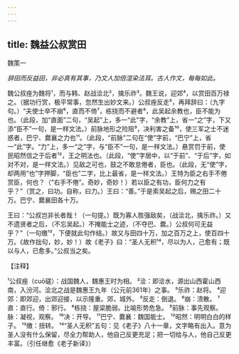```yaml
---
---
---
```

title: 魏益公叔赏田
---



魏策一

*辞田而反益田，非必真有其事，乃文人加倍渲染法耳。古人作文，每每如此。*

魏公叔痤为魏将¹，而与韩、赵战浍北²，擒乐祚³。魏王说，迎郊⁴，以赏田百万禄之。（据功行赏，极平常事，忽然生出妙文来。）公叔痤反走⁵，再拜辞曰：（九字句。）“夫使士卒不崩⁶，直而不倚⁷，栋挠而不避者⁸，此吴起余教也，臣不能为也。（此段，加“直面”二句，“吴起”上，多一“此”字，“余教”上，省一“之”字，下又添“臣不”一句，是一样文法。）前脉地形之险阻⁹，决利害之备¹⁰，使三军之士不迷惑者，巴宁、爨襄之力也¹¹。（此段，“前脉”二句在“使”字前，“巴宁”上，省一“此”字。“力”上，多一“之”字，与“臣不”一句，是一样文法。）悬赏罚于前，使民昭然信之于后者¹²，王之明法也。（此段，“使”字居中，以“于前”、“于后”字，如对不对，是一样文法。）见敌之可也，鼓之不敢怠倦者，臣也。（此段，无“使”字，却两用“也”字押脚，“臣也”二字，比上最省，是一样文法。）王特为臣之右手不倦赏臣，何也？（“右手不倦”。奇妙，奇妙！）若以臣之有功，臣何力之有乎？”（赏之，曰功。自称，曰力。）王曰：“善。”于是索吴起之后，赐之田二十万。巴宁、爨襄田各十万。

王曰：“公叔岂非长者哉！（一句提。）既为寡人胜强敌矣，（战浍北，擒乐祚。）又不遗贤者之后，（不忘吴起。）不掩能士之迹，（不夺巴、爨。）公叔何可无益乎？”（一句缴¹³，下便就此句作结。）故又与田四十万，加之百万之上，使百四十万。《故作拙句，妙，妙！）故《老子》曰：“圣人无积¹⁴，尽以为人，己愈有；既以与人，已愈多。”公叔当之矣。

【注释】

¹公叔痤（cuō磋）：战国魏人，魏惠王时为相。
²浍：即浍水，源出山西霍山西南，入汾河。浍北之战是魏惠王九年（公元前361年）之事。
³乐祚：赵将。
⁴迎郊：即郊迎，出郊迎接，以示隆重。郊，城外。
⁵反走：倒退。
⁶崩：溃散。
⁷直：直行。倚：邪行。
⁸栋挠：屋梁脆弱。比喻形势危急。
⁹前脉：事先观察。脉：凝视，观察。
¹⁰决：开导。
¹¹巴宁、爨襄：魏国能士。
¹²昭然：明明白白的样子。
¹³缴：扭转。
¹⁴“圣人无积”五句：见《老子》八十一章，文字略有出入。意为圣人没有什么保留，尽全力帮助人，他自己反更充足；把一切给与人，他自己反更丰富。（引任继愈《老子新译》）